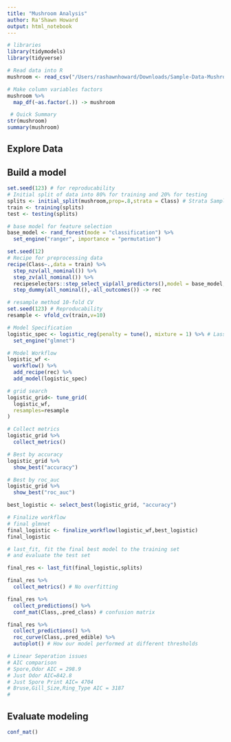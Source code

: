 ```yaml
---
title: "Mushroom Analysis"
author: Ra'Shawn Howard
output: html_notebook
---
```


```r
# libraries
library(tidymodels)
library(tidyverse)
```

```r
# Read data into R
mushroom <- read_csv("/Users/rashawnhoward/Downloads/Sample-Data-Mushroom-Classification.csv",col_names = TRUE)

# Make column variables factors
mushroom %>% 
  map_df(~as.factor(.)) -> mushroom

 # Quick Summary
str(mushroom)
summary(mushroom)
```

## Explore Data

## Build a model
```r
set.seed(123) # for reproducability 
# Initial split of data into 80% for training and 20% for testing
splits <- initial_split(mushroom,prop=.8,strata = Class) # Strata Sampling!
train <- training(splits)
test <- testing(splits)
```

```r
# base model for feature selection
base_model <- rand_forest(mode = "classification") %>%
  set_engine("ranger", importance = "permutation")

set.seed(12)
# Recipe for preprocessing data
recipe(Class~.,data = train) %>% 
  step_nzv(all_nominal()) %>% 
  step_zv(all_nominal()) %>% 
  recipeselectors::step_select_vip(all_predictors(),model = base_model,top_p = 2,outcome = "Class") %>% 
  step_dummy(all_nominal(),-all_outcomes()) -> rec

```

```r
# resample method 10-fold CV
set.seed(123) # Reproducability
resample <- vfold_cv(train,v=10)
```

```r
# Model Specification
logistic_spec <- logistic_reg(penalty = tune(), mixture = 1) %>% # Lasso
  set_engine("glmnet")
```

```r
# Model Workflow
logistic_wf <- 
  workflow() %>% 
  add_recipe(rec) %>% 
  add_model(logistic_spec)
```

```r
# grid search
logistic_grid<- tune_grid(
  logistic_wf,
  resamples=resample
)
```

```r
# Collect metrics
logistic_grid %>% 
  collect_metrics()

# Best by accuracy
logistic_grid %>% 
  show_best("accuracy")

# Best by roc_auc
logistic_grid %>% 
  show_best("roc_auc")

best_logistic <- select_best(logistic_grid, "accuracy")
```

```r
# Finalize workflow
# final glmnet
final_logistic <- finalize_workflow(logistic_wf,best_logistic)
final_logistic
```

```r
# last_fit, fit the final best model to the training set 
# and evaluate the test set

final_res <- last_fit(final_logistic,splits)

final_res %>% 
  collect_metrics() # No overfitting 

final_res %>% 
  collect_predictions() %>% 
  conf_mat(Class,.pred_class) # confusion matrix

final_res %>% 
  collect_predictions() %>% 
  roc_curve(Class,.pred_edible) %>% 
  autoplot() # How our model performed at different thresholds
```

```r
# Linear Seperation issues
# AIC comparison
# Spore,Odor AIC = 298.9
# Just Odor AIC=842.8
# Just Spore Print AIC= 4704
# Bruse,Gill_Size,Ring_Type AIC = 3187
# 
```

## Evaluate modeling

```r
conf_mat()
```

